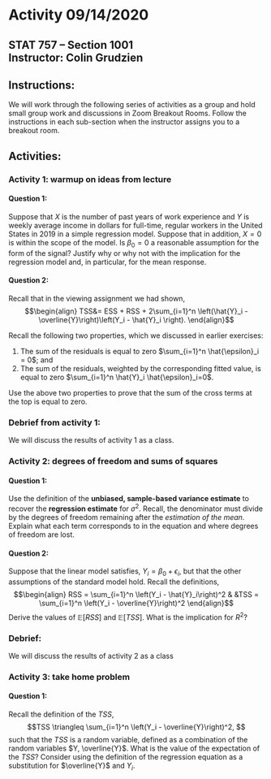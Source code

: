 # Activity 09/14/2020

## STAT 757 -- Section 1001 <br> Instructor: Colin Grudzien<br>

## Instructions:
We will work through the following series of activities as a group and hold small group work and discussions in Zoom Breakout Rooms.  Follow the instructions in each sub-section when the instructor assigns you to a breakout room.

## Activities:


### Activity 1: warmup on ideas from lecture

#### Question 1: 
Suppose that $X$ is the number of past years of work experience and $Y$ is weekly average income in dollars for full-time, regular workers in the United States in 2019 in a simple regression model.  Suppose that 
in addition, $X=0$ is within the scope of the model.  Is $\beta_0=0$ a reasonable assumption for the form of the signal? Justify why or why not with the implication for the regression model and, in particular, for the mean response.



#### Question 2:
Recall that in the viewing assignment we had shown,
  $$\begin{align}
  TSS&= ESS + RSS + 2\sum_{i=1}^n  \left(\hat{Y}_i - \overline{Y}\right)\left(Y_i - \hat{Y}_i \right).
  \end{align}$$

Recall the following two properties, which we discussed in earlier exercises:
<ol>
 <li>The sum  of the residuals is equal to zero $\sum_{i=1}^n \hat{\epsilon}_i = 0$; and</li>
 <li>The sum  of the residuals, weighted by the corresponding fitted value, is equal to zero $\sum_{i=1}^n \hat{Y}_i \hat{\epsilon}_i=0$.
</ol>

Use the above two properties to prove that the sum of the cross terms at the top is equal to zero.</li>



### Debrief from activity 1:
We will discuss the results of activity 1 as a class.


### Activity 2: degrees of freedom and sums of squares

#### Question 1:
Use the definition of the <b>unbiased, sample-based variance estimate</b> to recover the <b>regression estimate</b> for $\sigma^2$.
Recall, the denominator must divide by the degrees of freedom remaining after the *estimation of the mean*. Explain what each term corresponds to in the equation and where degrees of freedom are lost.




#### Question 2:

Suppose that the linear model satisfies, $Y_i = \beta_0 + \epsilon_i$,
but that the other assumptions of the standard model hold. 
Recall the definitions,
$$\begin{align}
RSS = \sum_{i=1}^n \left(Y_i - \hat{Y}_i\right)^2 & &TSS = \sum_{i=1}^n \left(Y_i - \overline{Y}\right)^2
\end{align}$$
Derive the values of $\mathbb{E}\left[RSS\right]$ and $\mathbb{E}\left[TSS\right]$.  What is the implication for $R^2$?



### Debrief:
We will discuss the results of activity 2 as a class


### Activity 3: take home problem

#### Question 1:
Recall the definition of the $TSS$,
$$TSS \triangleq \sum_{i=1}^n \left(Y_i - \overline{Y}\right)^2, $$
such that the $TSS$ is a random variable, defined as a combination of the random variables $Y, \overline{Y}$. What is the value of the expectation of the $TSS$?  Consider using the definition of the regression equation as a substitution for $\overline{Y}$ and $Y_i$.


